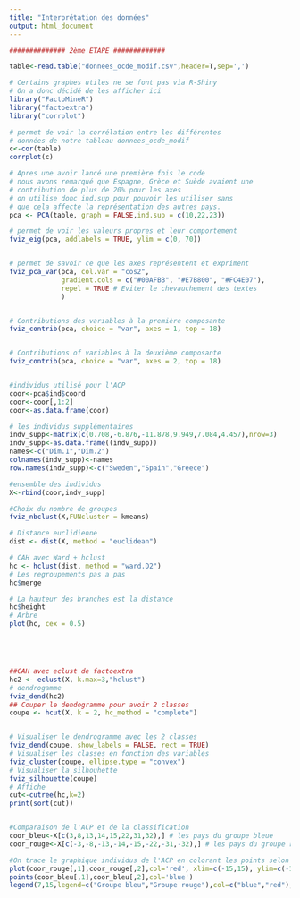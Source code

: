 ```yaml
---
title: "Interprétation des données"
output: html_document
---
```


```r
############## 2ème ETAPE #############

table<-read.table("donnees_ocde_modif.csv",header=T,sep=',')

```


```r
# Certains graphes utiles ne se font pas via R-Shiny
# On a donc décidé de les afficher ici
library("FactoMineR")
library("factoextra")
library("corrplot")

# permet de voir la corrélation entre les différentes
# données de notre tableau donnees_ocde_modif
c<-cor(table)
corrplot(c)

# Apres une avoir lancé une première fois le code
# nous avons remarqué que Espagne, Grèce et Suède avaient une
# contribution de plus de 20% pour les axes
# on utilise donc ind.sup pour pouvoir les utiliser sans
# que cela affecte la représentation des autres pays.
pca <- PCA(table, graph = FALSE,ind.sup = c(10,22,23))

# permet de voir les valeurs propres et leur comportement
fviz_eig(pca, addlabels = TRUE, ylim = c(0, 70))


# permet de savoir ce que les axes représentent et expriment
fviz_pca_var(pca, col.var = "cos2",
             gradient.cols = c("#00AFBB", "#E7B800", "#FC4E07"), 
             repel = TRUE # Eviter le chevauchement des textes 
             )


# Contributions des variables à la première composante 
fviz_contrib(pca, choice = "var", axes = 1, top = 18)


# Contributions of variables à la deuxième composante 
fviz_contrib(pca, choice = "var", axes = 2, top = 18)



```

```r
#individus utilisé pour l'ACP
coor<-pca$ind$coord
coor<-coor[,1:2]
coor<-as.data.frame(coor)

# les individus supplémentaires
indv_supp<-matrix(c(0.708,-6.876,-11.878,9.949,7.084,4.457),nrow=3)
indv_supp<-as.data.frame((indv_supp))
names<-c("Dim.1","Dim.2")
colnames(indv_supp)<-names
row.names(indv_supp)<-c("Sweden","Spain","Greece")

#ensemble des individus
X<-rbind(coor,indv_supp)

#Choix du nombre de groupes
fviz_nbclust(X,FUNcluster = kmeans)

# Distance euclidienne
dist <- dist(X, method = "euclidean")

# CAH avec Ward + hclust
hc <- hclust(dist, method = "ward.D2")
# Les regroupements pas a pas
hc$merge

# La hauteur des branches est la distance
hc$height
# Arbre
plot(hc, cex = 0.5)





##CAH avec eclust de factoextra
hc2 <- eclust(X, k.max=3,"hclust")
# dendrogamme
fviz_dend(hc2) 
## Couper le dendogramme pour avoir 2 classes
coupe <- hcut(X, k = 2, hc_method = "complete")


# Visualiser le dendrogramme avec les 2 classes
fviz_dend(coupe, show_labels = FALSE, rect = TRUE)
# Visualiser les classes en fonction des variables
fviz_cluster(coupe, ellipse.type = "convex")
# Visualiser la silhouhette 
fviz_silhouette(coupe)
# Affiche 
cut<-cutree(hc,k=2)
print(sort(cut))


#Comparaison de l'ACP et de la classification
coor_bleu<-X[c(3,8,13,14,15,22,31,32),] # les pays du groupe bleue
coor_rouge<-X[c(-3,-8,-13,-14,-15,-22,-31,-32),] # les pays du groupe rouge

#On trace le graphique individus de l'ACP en colorant les points selon leur groupe
plot(coor_rouge[,1],coor_rouge[,2],col='red', xlim=c(-15,15), ylim=c(-15,15), main="Repartition des pays selon le groupe dans les axes de l'ACP",axes=TRUE,xlab="Dim 1", ylab="Dim 2")
points(coor_bleu[,1],coor_bleu[,2],col='blue')
legend(7,15,legend=c("Groupe bleu","Groupe rouge"),col=c("blue","red"),pch=1)


```


